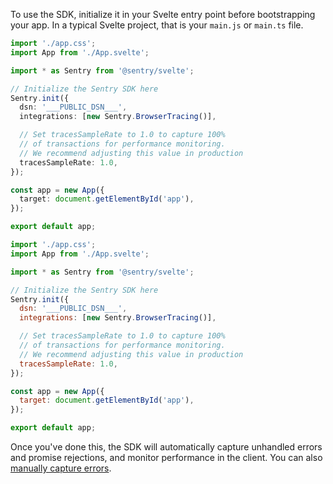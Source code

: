 To use the SDK, initialize it in your Svelte entry point before bootstrapping your app. In a typical Svelte project, that is your `main.js` or `main.ts` file.

```typescript {filename: main.ts}
import './app.css';
import App from './App.svelte';

import * as Sentry from '@sentry/svelte';

// Initialize the Sentry SDK here
Sentry.init({
  dsn: '___PUBLIC_DSN___',
  integrations: [new Sentry.BrowserTracing()],

  // Set tracesSampleRate to 1.0 to capture 100%
  // of transactions for performance monitoring.
  // We recommend adjusting this value in production
  tracesSampleRate: 1.0,
});

const app = new App({
  target: document.getElementById('app'),
});

export default app;
```

```javascript {filename: main.js}
import './app.css';
import App from './App.svelte';

import * as Sentry from '@sentry/svelte';

// Initialize the Sentry SDK here
Sentry.init({
  dsn: '___PUBLIC_DSN___',
  integrations: [new Sentry.BrowserTracing()],

  // Set tracesSampleRate to 1.0 to capture 100%
  // of transactions for performance monitoring.
  // We recommend adjusting this value in production
  tracesSampleRate: 1.0,
});

const app = new App({
  target: document.getElementById('app'),
});

export default app;
```

Once you've done this, the SDK will automatically capture unhandled errors and promise rejections, and monitor performance in the client. You can also [manually capture errors](/platforms/javascript/guides/svelte/usage).

